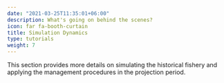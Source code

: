 ```yaml
---
date: "2021-03-25T11:35:01+06:00"
description: What's going on behind the scenes?
icon: far fa-booth-curtain
title: Simulation Dynamics
type: tutorials
weight: 7
---
```

 
This section provides more details on simulating the historical fishery and applying the management procedures in the projection period.


